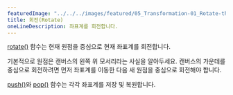 ---
featuredImage: "../../../images/featured/05_Transformation-01_Rotate-thumbnail.png"
title: 회전(Rotate)
oneLineDescription: 좌표계를 회전합니다.
---

<a href="https://p5js.org/reference/#/p5/rotate">rotate()</a> 함수는 현재 원점을 중심으로 현재 좌표계를 회전합니다.

기본적으로 원점은 캔버스의 왼쪽 위 모서리라는 사실을 알아두세요. 캔버스의 가운데를 중심으로 회전하려면 먼저 좌표계를 이동한 다음 새 원점을 중심으로 회전해야 합니다.

<a href="https://p5js.org/reference/#/p5/push">push()</a>와
<a href="https://p5js.org/reference/#/p5/pop">pop()</a> 함수는 각각 좌표계를 저장 및 복원합니다.

